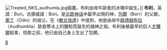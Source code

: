 [[File:Treated_NKS_audhumla.jpg|thumb]]插畫。布利由母牛舔食的冰塊中誕生。]]
'''布利'''，英語：Buri。古挪威語：Búri。是[[北欧神话|北欧神话]]中最早出現的神，[[包爾|包爾]]（Borr）的父親，[[奧丁|奧丁]]（Odin）的祖父。在《[[散文埃達|散文埃達]]》中提到，他是由母牛[[歐德姆布拉|歐德姆布拉]]（Audhumbla）舔食寒冰上的鹽粒而誕生的諸神之祖。布利後被最早的巨人[[尤彌爾|尤彌爾]]殺害，但那之前，他已由自己身上生出了包爾。

{{北歐神話}}
{{北歐神話小作品}}

[[Category:北歐神祇|B]]